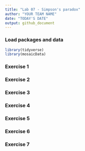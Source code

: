 ```yaml
---
title: "Lab 07 - Simpson's paradox"
author: "YOUR TEAM NAME"
date: "TODAY'S DATE"
output: github_document
---
```


### Load packages and data

```r
library(tidyverse) 
library(mosaicData) 
```

### Exercise 1



### Exercise 2



### Exercise 3



### Exercise 4



### Exercise 5



### Exercise 6



### Exercise 7


